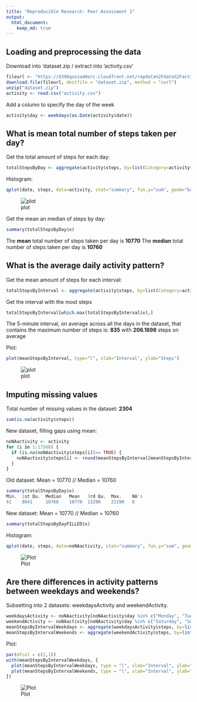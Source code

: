 ```yaml
---
title: "Reproducible Research: Peer Assessment 1"
output: 
  html_document:
    keep_md: true
---
```



## Loading and preprocessing the data

Download into 'dataset.zip / extract into 'activity.csv'
```r
fileurl <- "https://d396qusza40orc.cloudfront.net/repdata%2Fdata%2Factivity.zip"
download.file(fileurl, destfile = "dataset.zip", method = "curl")
unzip("dataset.zip")
activity <- read.csv("activity.csv")
```

Add a column to specify the day of the week
```r
activity$day <- weekdays(as.Date(activity$date))
```


## What is mean total number of steps taken per day?
Get the total amount of steps for each day:
```r
totalStepsByDay <- aggregate(activity$steps, by=list(Category=activity$date), FUN=sum)
```
Histogram:
```r
qplot(date, steps, data=activity, stat="summary", fun.y="sum", geom="bar")
```
![plot](https://raw.githubusercontent.com/Linz17/RepData_PeerAssessment1/master/activityTotalStepsByDay.png)

Get the mean an median of steps by day:
```r
summary(totalStepsByDay$x)
```
The **mean** total number of steps taken per day is **10770**
The **median** total number of steps taken per day is **10760**


## What is the average daily activity pattern?
Get the mean amount of steps for each interval:
```r
totalStepsByInterval <- aggregate(activity$steps, by=list(Category=activity$interval), FUN=mean, na.rm=TRUE)
```
Get the interval with the most steps
```r
totalStepsByInterval[which.max(totalStepsByInterval$x),]
```
The 5-minute interval, on average across all the days in the dataset, that contains the maximum number of steps is:
**835** with **206.1698** steps on average

Plot:
```r
plot(meanStepsByInterval, type="l", xlab="Interval", ylab="Steps")
```
![plot](https://raw.githubusercontent.com/Linz17/RepData_PeerAssessment1/master/meanStepsByInterval.png)


## Imputing missing values
Total number of missing values in the dataset: **2304**
```r
sum(is.na(activity$steps))
```
New dataset, filling gaps using mean:
```r
noNAactivity <- activity
for (i in 1:17568) {
  if (is.na(noNAactivity$steps[i])== TRUE) {
    noNAactivity$steps[i] <- round(meanStepsByInterval[meanStepsByInterval[,1] == noNAactivity$interval[i],2])
  }
}
```
Old dataset: Mean = 10770 // Median = 10760
```r
summary(totalStepsByDay$x)
Min.  1st Qu.  Median   Mean   3rd Qu.  Max.    NA's 
41    8841     10760    10770  13290    21190   8 
```
New dataset: Mean = 10770 // Median = 10760
```r
summary(totalStepsByDayFILLED$x)
```

Histogram:
```r
qplot(date, steps, data=noNAactivity, stat="summary", fun.y="sum", geom="bar")
```
![Plot](https://raw.githubusercontent.com/Linz17/RepData_PeerAssessment1/master/noNAactivityTotalStepsByDay.png)


## Are there differences in activity patterns between weekdays and weekends?

Subsetting into 2 datasets: weekdaysActivity and weekendActivity.
```r
weekdaysActivity <- noNAactivity[noNAactivity$day %in% c("Monday", "Tuesday", "Wednesday", "Thursday", "Friday"),]
weekendActivity <- noNAactivity[noNAactivity$day %in% c("Saturday", "Sunday"),]
meanStepsByIntervalWeekdays <- aggregate(weekdaysActivity$steps, by=list(Category=weekdaysActivity$interval), FUN=mean, na.rm=TRUE)
meanStepsByIntervalWeekends <- aggregate(weekendActivity$steps, by=list(Category=weekendActivity$interval), FUN=mean, na.rm=TRUE)
```

Plot:
```r
par(mfcol = c(2,1))
with(meanStepsByIntervalWeekdays, {
  plot(meanStepsByIntervalWeekdays, type = "l", xlab="Interval", ylab="Steps")
  plot(meanStepsByIntervalWeekends, type = "l", xlab="Interval", ylab="Steps")
})
```
![Plot](https://raw.githubusercontent.com/Linz17/RepData_PeerAssessment1/master/diffWeekdayWeekend.png)
